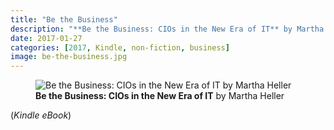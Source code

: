```yaml
---
title: "Be the Business"
description: "**Be the Business: CIOs in the New Era of IT** by Martha Heller - (*Kindle*)"
date: 2017-01-27
categories: [2017, Kindle, non-fiction, business]
image: be-the-business.jpg
---
```

![**Be the Business: CIOs in the New Era of IT** by Martha Heller](be-the-business.jpg){fig-align="left"}

(*Kindle eBook*)
